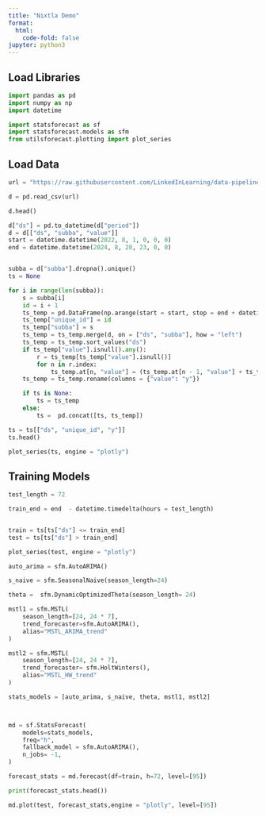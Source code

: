 ```yaml
---
title: "Nixtla Demo"
format:
  html:
    code-fold: false
jupyter: python3
---
```


## Load Libraries

```python
import pandas as pd
import numpy as np
import datetime

import statsforecast as sf
import statsforecast.models as sfm
from utilsforecast.plotting import plot_series
```


## Load Data

```python
url = "https://raw.githubusercontent.com/LinkedInLearning/data-pipeline-automation-with-github-actions-4503382/main/csv/ciso_grid_py.csv"

d = pd.read_csv(url)

d.head()

```


```python
d["ds"] = pd.to_datetime(d["period"])
d = d[["ds", "subba", "value"]]
start = datetime.datetime(2022, 8, 1, 0, 0, 0)
end = datetime.datetime(2024, 8, 20, 23, 0, 0)


subba = d["subba"].dropna().unique()
ts = None

for i in range(len(subba)):
    s = subba[i]
    id = i + 1
    ts_temp = pd.DataFrame(np.arange(start = start, stop = end + datetime.timedelta(hours = 1), step = datetime.timedelta(hours = 1)).astype(datetime.datetime), columns=["ds"])
    ts_temp["unique_id"] = id
    ts_temp["subba"] = s
    ts_temp = ts_temp.merge(d, on = ["ds", "subba"], how = "left")
    ts_temp = ts_temp.sort_values("ds")
    if ts_temp["value"].isnull().any():
        r = ts_temp[ts_temp["value"].isnull()]
        for n in r.index:
            ts_temp.at[n, "value"] = (ts_temp.at[n - 1, "value"] + ts_temp.at[n - 24, "value"] + ts_temp.at[n - 24 * 7, "value"]) / 3 
    ts_temp = ts_temp.rename(columns = {"value": "y"})

    if ts is None:
        ts = ts_temp
    else:
        ts =  pd.concat([ts, ts_temp])

ts = ts[["ds", "unique_id", "y"]]
ts.head()
```



```python
plot_series(ts, engine = "plotly")
```


## Training Models

```python
test_length = 72

train_end = end  - datetime.timedelta(hours = test_length)


train = ts[ts["ds"] <= train_end]
test = ts[ts["ds"] > train_end]

plot_series(test, engine = "plotly")
```


```python
auto_arima = sfm.AutoARIMA()

s_naive = sfm.SeasonalNaive(season_length=24)

theta =  sfm.DynamicOptimizedTheta(season_length= 24)

mstl1 = sfm.MSTL(
    season_length=[24, 24 * 7], 
    trend_forecaster=sfm.AutoARIMA(),
    alias="MSTL_ARIMA_trend"
)

mstl2 = sfm.MSTL(
    season_length=[24, 24 * 7], 
    trend_forecaster= sfm.HoltWinters(),
    alias="MSTL_HW_trend" 
)

stats_models = [auto_arima, s_naive, theta, mstl1, mstl2]



md = sf.StatsForecast( 
    models=stats_models,
    freq="h", 
    fallback_model = sfm.AutoARIMA(),
    n_jobs= -1,
)

```


```python
forecast_stats = md.forecast(df=train, h=72, level=[95])

print(forecast_stats.head())

md.plot(test, forecast_stats,engine = "plotly", level=[95])
```